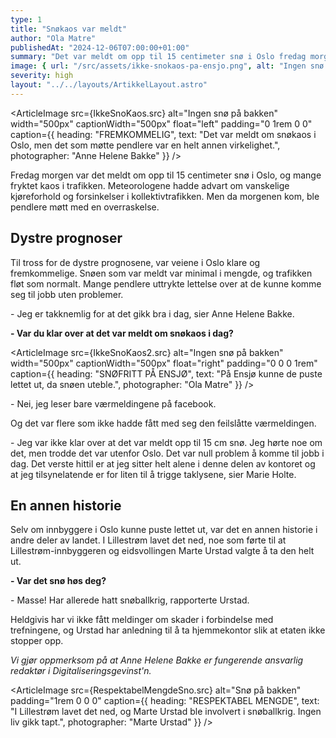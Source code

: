 ```yaml
---
type: 1
title: "Snøkaos var meldt"
author: "Ola Matre"
publishedAt: "2024-12-06T07:00:00+01:00"
summary: "Det var meldt om opp til 15 centimeter snø i Oslo fredag morgen, det som fulgte skulle sjokkere alle."
image: { url: "/src/assets/ikke-snokaos-pa-ensjo.png", alt: "Ingen snø på bakken", height: "500px" }
severity: high
layout: "../../layouts/ArtikkelLayout.astro"
---
```


<ArticleImage src={IkkeSnoKaos.src} alt="Ingen snø på bakken" width="500px" captionWidth="500px" float="left" padding="0 1rem 0 0" caption={{
  heading: "FREMKOMMELIG",
  text: "Det var meldt om snøkaos i Oslo, men det som møtte pendlere var en helt annen virkelighet.",
  photographer: "Anne Helene Bakke"
}} />

Fredag morgen var det meldt om opp til 15 centimeter snø i Oslo, og mange fryktet kaos i trafikken.
Meteorologene hadde advart om vanskelige kjøreforhold og forsinkelser i kollektivtrafikken. Men da morgenen kom, ble pendlere møtt med en overraskelse.

## Dystre prognoser

Til tross for de dystre prognosene, var veiene i Oslo klare og fremkommelige. Snøen som var meldt var minimal i mengde, og trafikken fløt som normalt.
Mange pendlere uttrykte lettelse over at de kunne komme seg til jobb uten problemer.

\- Jeg er takknemlig for at det gikk bra i dag, sier Anne Helene Bakke.

**- Var du klar over at det var meldt om snøkaos i dag?**

<ArticleImage src={IkkeSnoKaos2.src} alt="Ingen snø på bakken" width="500px" captionWidth="500px" float="right" padding="0 0 0 1rem" caption={{
  heading: "SNØFRITT PÅ ENSJØ",
  text: "På Ensjø kunne de puste lettet ut, da snøen uteble.",
  photographer: "Ola Matre"
}} />

\- Nei, jeg leser bare værmeldingene på facebook.

Og det var flere som ikke hadde fått med seg den feilslåtte værmeldingen.

\- Jeg var ikke klar over at det var meldt opp til 15 cm snø. Jeg hørte noe om det, men trodde det var utenfor Oslo. Det var null problem å komme til jobb i dag. Det verste hittil er at jeg sitter helt alene i denne delen av kontoret og at jeg tilsynelatende er for liten til å trigge taklysene, sier Marie Holte.

## En annen historie

Selv om innbyggere i Oslo kunne puste lettet ut, var det en annen historie i andre deler av landet. I Lillestrøm lavet det ned, noe som førte til at Lillestrøm-innbyggeren og eidsvollingen Marte Urstad valgte å ta den helt ut.

**- Var det snø høs deg?**

\- Masse! Har allerede hatt snøballkrig, rapporterte Urstad.

Heldgivis har vi ikke fått meldinger om skader i forbindelse med trefningene, og Urstad har anledning til å ta hjemmekontor slik at etaten ikke stopper opp.

<i>Vi gjør oppmerksom på at Anne Helene Bakke er fungerende ansvarlig redaktør i Digitaliseringsgevinst'n.</i>

<ArticleImage src={RespektabelMengdeSno.src} alt="Snø på bakken" padding="1rem 0 0 0" caption={{
  heading: "RESPEKTABEL MENGDE",
  text: "I Lillestrøm lavet det ned, og Marte Urstad ble involvert i snøballkrig. Ingen liv gikk tapt.",
  photographer: "Marte Urstad"
}} />

